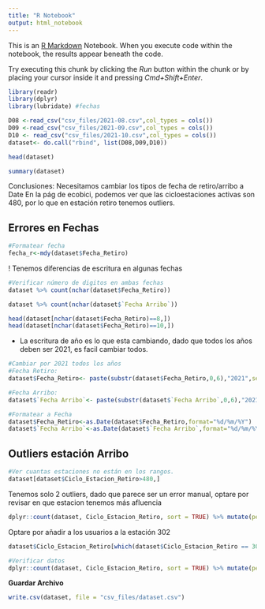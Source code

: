 ```yaml
---
title: "R Notebook"
output: html_notebook
---
```


This is an [R Markdown](http://rmarkdown.rstudio.com) Notebook. When you execute code within the notebook, the results appear beneath the code. 

Try executing this chunk by clicking the *Run* button within the chunk or by placing your cursor inside it and pressing *Cmd+Shift+Enter*. 

```r
library(readr)
library(dplyr)
library(lubridate) #fechas
```

```r
D08 <-read_csv("csv_files/2021-08.csv",col_types = cols())
D09 <-read_csv("csv_files/2021-09.csv",col_types = cols())
D10 <- read_csv("csv_files/2021-10.csv",col_types = cols())
dataset<- do.call("rbind", list(D08,D09,D10))
```

```r
head(dataset)
```


```r
summary(dataset)
```

Conclusiones:
  Necesitamos cambiar los tipos de fecha de retiro/arribo a Date
  En la pág de ecobici, podemos ver que las cicloestaciones activas son 480, por lo que en estación retiro tenemos outliers.
  
  
## Errores en Fechas 

```r
#Formatear fecha
fecha_r<-mdy(dataset$Fecha_Retiro)
```

! Tenemos diferencias de escritura en algunas fechas

```r
#Verificar número de digitos en ambas fechas
dataset %>% count(nchar(dataset$Fecha_Retiro))

dataset %>% count(nchar(dataset$`Fecha Arribo`))
```
```r
head(dataset[nchar(dataset$Fecha_Retiro)==8,])
head(dataset[nchar(dataset$Fecha_Retiro)==10,])
```
* La escritura de año es lo que esta cambiando, dado que todos los años deben ser 2021, es facil cambiar todos.

```r
#Cambiar por 2021 todos los años 
#Fecha Retiro:
dataset$Fecha_Retiro<- paste(substr(dataset$Fecha_Retiro,0,6),"2021",sep="")

#Fecha Arribo:
dataset$`Fecha Arribo`<- paste(substr(dataset$`Fecha Arribo`,0,6),"2021",sep="")
```

```r
#Formatear a Fecha
dataset$Fecha_Retiro<-as.Date(dataset$Fecha_Retiro,format="%d/%m/%Y")
dataset$`Fecha Arribo`<-as.Date(dataset$`Fecha Arribo`,format="%d/%m/%Y")
```


## Outliers estación Arribo

```r
#Ver cuantas estaciones no están en los rangos.
dataset[dataset$Ciclo_Estacion_Retiro>480,]
```
Tenemos solo 2 outliers, dado que parece ser un error manual, optare por revisar en que estacion tenemos más afluencia

```r
dplyr::count(dataset, Ciclo_Estacion_Retiro, sort = TRUE) %>% mutate(percentage = n/sum(n))%>% filter(Ciclo_Estacion_Retiro %in% c(300,302))
```
Optare por añadir a los usuarios a la estación 302

```r
dataset$Ciclo_Estacion_Retiro[which(dataset$Ciclo_Estacion_Retiro == 3002)] <- 302
```

```r
#Verificar datos 
dplyr::count(dataset, Ciclo_Estacion_Retiro, sort = TRUE) %>% mutate(percentage = n/sum(n))%>% filter(Ciclo_Estacion_Retiro %in% c(300,302))
```



__Guardar Archivo__
```r
write.csv(dataset, file = "csv_files/dataset.csv")
```



